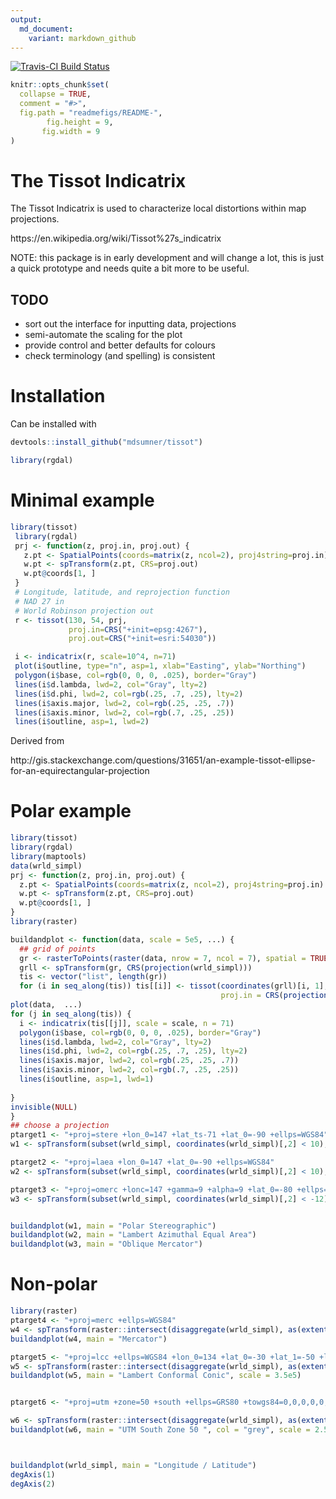 ```yaml
---
output:
  md_document:
    variant: markdown_github
---
```


[![Travis-CI Build Status](https://travis-ci.org/mdsumner/tissot.svg?branch=master)](https://travis-ci.org/mdsumner/tissot)

<!-- README.md is generated from README.Rmd. Please edit that file -->

```r
knitr::opts_chunk$set(
  collapse = TRUE,
  comment = "#>",
  fig.path = "readmefigs/README-", 
        fig.height = 9, 
       fig.width = 9
)
```

# The Tissot Indicatrix

The Tissot Indicatrix is used to characterize local distortions within map projections. 

https://en.wikipedia.org/wiki/Tissot%27s_indicatrix

NOTE: this package is in early development and will change a lot, this is just a quick prototype and needs quite a bit more to be useful.

## TODO
 * sort out the interface for inputting data, projections
 * semi-automate the scaling for the plot
 * provide control and better defaults for colours 
 * check terminology (and spelling) is consistent
 
# Installation
Can be installed with 

```R
devtools::install_github("mdsumner/tissot")
```

```r
library(rgdal)
```


# Minimal example

```r
library(tissot)
 library(rgdal)
 prj <- function(z, proj.in, proj.out) {
   z.pt <- SpatialPoints(coords=matrix(z, ncol=2), proj4string=proj.in)
   w.pt <- spTransform(z.pt, CRS=proj.out)
   w.pt@coords[1, ]
 }
 # Longitude, latitude, and reprojection function
 # NAD 27 in
 # World Robinson projection out
 r <- tissot(130, 54, prj,
             proj.in=CRS("+init=epsg:4267"),
             proj.out=CRS("+init=esri:54030"))

 i <- indicatrix(r, scale=10^4, n=71)
 plot(i$outline, type="n", asp=1, xlab="Easting", ylab="Northing")
 polygon(i$base, col=rgb(0, 0, 0, .025), border="Gray")
 lines(i$d.lambda, lwd=2, col="Gray", lty=2)
 lines(i$d.phi, lwd=2, col=rgb(.25, .7, .25), lty=2)
 lines(i$axis.major, lwd=2, col=rgb(.25, .25, .7))
 lines(i$axis.minor, lwd=2, col=rgb(.7, .25, .25))
 lines(i$outline, asp=1, lwd=2)
```

Derived from 

http://gis.stackexchange.com/questions/31651/an-example-tissot-ellipse-for-an-equirectangular-projection

# Polar example

```r
library(tissot)
library(rgdal)
library(maptools)
data(wrld_simpl)
prj <- function(z, proj.in, proj.out) {
  z.pt <- SpatialPoints(coords=matrix(z, ncol=2), proj4string=proj.in)
  w.pt <- spTransform(z.pt, CRS=proj.out)
  w.pt@coords[1, ]
}
library(raster)

buildandplot <- function(data, scale = 5e5, ...) {
  ## grid of points
  gr <- rasterToPoints(raster(data, nrow = 7, ncol = 7), spatial = TRUE)
  grll <- spTransform(gr, CRS(projection(wrld_simpl)))
  tis <- vector("list", length(gr))
  for (i in seq_along(tis)) tis[[i]] <- tissot(coordinates(grll)[i, 1], coordinates(grll)[i, 2], prj,  
                                               proj.in = CRS(projection(wrld_simpl)), proj.out = projection(data))
plot(data,  ...)
for (j in seq_along(tis)) {
  i <- indicatrix(tis[[j]], scale = scale, n = 71)
  polygon(i$base, col=rgb(0, 0, 0, .025), border="Gray")
  lines(i$d.lambda, lwd=2, col="Gray", lty=2)
  lines(i$d.phi, lwd=2, col=rgb(.25, .7, .25), lty=2)
  lines(i$axis.major, lwd=2, col=rgb(.25, .25, .7))
  lines(i$axis.minor, lwd=2, col=rgb(.7, .25, .25))
  lines(i$outline, asp=1, lwd=1)
  
}
invisible(NULL)
}
## choose a projection
ptarget1 <- "+proj=stere +lon_0=147 +lat_ts-71 +lat_0=-90 +ellps=WGS84"
w1 <- spTransform(subset(wrld_simpl, coordinates(wrld_simpl)[,2] < 10), CRS(ptarget1))

ptarget2 <- "+proj=laea +lon_0=147 +lat_0=-90 +ellps=WGS84"
w2 <- spTransform(subset(wrld_simpl, coordinates(wrld_simpl)[,2] < 10), CRS(ptarget2))

ptarget3 <- "+proj=omerc +lonc=147 +gamma=9 +alpha=9 +lat_0=-80 +ellps=WGS84"
w3 <- spTransform(subset(wrld_simpl, coordinates(wrld_simpl)[,2] < -12), CRS(ptarget3), scale = 3e5)


buildandplot(w1, main = "Polar Stereographic")
buildandplot(w2, main = "Lambert Azimuthal Equal Area")
buildandplot(w3, main = "Oblique Mercator")


```

# Non-polar

```r
library(raster)
ptarget4 <- "+proj=merc +ellps=WGS84"
w4 <- spTransform(raster::intersect(disaggregate(wrld_simpl), as(extent(-180, 180, -85, 90), "SpatialPolygons")), ptarget4)
buildandplot(w4, main = "Mercator")

ptarget5 <- "+proj=lcc +ellps=WGS84 +lon_0=134 +lat_0=-30 +lat_1=-50 +lat_2=-20"
w5 <- spTransform(raster::intersect(disaggregate(wrld_simpl), as(extent(80, 180, -65, -10), "SpatialPolygons")), ptarget5)
buildandplot(w5, main = "Lambert Conformal Conic", scale = 3.5e5)


ptarget6 <- "+proj=utm +zone=50 +south +ellps=GRS80 +towgs84=0,0,0,0,0,0,0 +units=m +no_defs "

w6 <- spTransform(raster::intersect(disaggregate(wrld_simpl), as(extent(80, 160, -65, -10), "SpatialPolygons")), ptarget6)
buildandplot(w6, main = "UTM South Zone 50 ", col = "grey", scale = 2.5e5)



buildandplot(wrld_simpl, main = "Longitude / Latitude")
degAxis(1)
degAxis(2)

```
